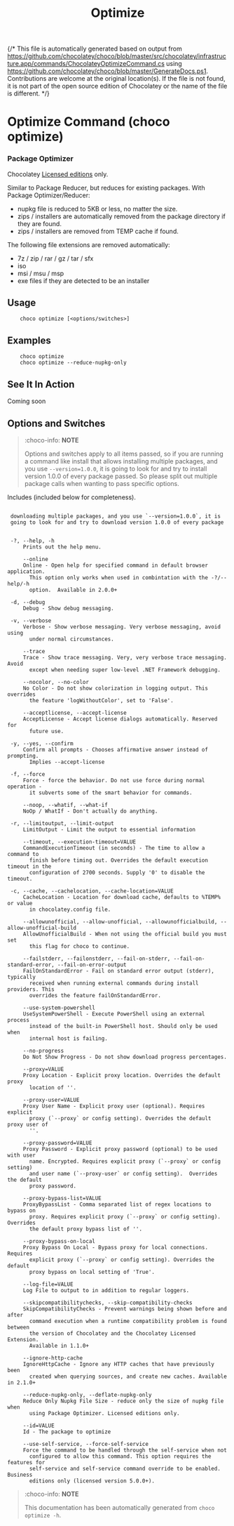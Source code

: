 ﻿---
order: 90
xref: choco-command-optimize
title: Optimize
description: Optimize Command (choco optimize)
---

{/* This file is automatically generated based on output from https://github.com/chocolatey/choco/blob/master/src/chocolatey/infrastructure.app/commands/ChocolateyOptimizeCommand.cs using https://github.com/chocolatey/choco/blob/master/GenerateDocs.ps1. Contributions are welcome at the original location(s). If the file is not found, it is not part of the open source edition of Chocolatey or the name of the file is different. */}

# Optimize Command (choco optimize)

### Package Optimizer

Chocolatey [Licensed editions](https://chocolatey.org/compare) only.

Similar to Package Reducer, but reduces for existing packages.
With Package Optimizer/Reducer:

* nupkg file is reduced to 5KB or less, no matter the size.
* zips / installers are automatically removed from the package directory if they are found.
* zips / installers are removed from TEMP cache if found.

The following file extensions are removed automatically:

* 7z / zip / rar / gz / tar / sfx
* iso
* msi / msu / msp
* exe files if they are detected to be an installer



## Usage

~~~
    choco optimize [<options/switches>]
~~~


## Examples

~~~
    choco optimize
    choco optimize --reduce-nupkg-only
~~~



## See It In Action

Coming soon

## Options and Switches

> :choco-info: **NOTE**
>
> Options and switches apply to all items passed, so if you are
 running a command like install that allows installing multiple
 packages, and you use `--version=1.0.0`, it is going to look for and
 try to install version 1.0.0 of every package passed. So please split
 out multiple package calls when wanting to pass specific options.

Includes <Xref title="default options/switches" value="choco-commands" anchor="default-options-and-switches" /> (included below for completeness).

~~~

 downloading multiple packages, and you use `--version=1.0.0`, it is
 going to look for and try to download version 1.0.0 of every package


 -?, --help, -h
     Prints out the help menu.

     --online
     Online - Open help for specified command in default browser application.
       This option only works when used in combintation with the -?/--help/-h
       option.  Available in 2.0.0+

 -d, --debug
     Debug - Show debug messaging.

 -v, --verbose
     Verbose - Show verbose messaging. Very verbose messaging, avoid using
       under normal circumstances.

     --trace
     Trace - Show trace messaging. Very, very verbose trace messaging. Avoid
       except when needing super low-level .NET Framework debugging.

     --nocolor, --no-color
     No Color - Do not show colorization in logging output. This overrides
       the feature 'logWithoutColor', set to 'False'.

     --acceptlicense, --accept-license
     AcceptLicense - Accept license dialogs automatically. Reserved for
       future use.

 -y, --yes, --confirm
     Confirm all prompts - Chooses affirmative answer instead of prompting.
       Implies --accept-license

 -f, --force
     Force - force the behavior. Do not use force during normal operation -
       it subverts some of the smart behavior for commands.

     --noop, --whatif, --what-if
     NoOp / WhatIf - Don't actually do anything.

 -r, --limitoutput, --limit-output
     LimitOutput - Limit the output to essential information

     --timeout, --execution-timeout=VALUE
     CommandExecutionTimeout (in seconds) - The time to allow a command to
       finish before timing out. Overrides the default execution timeout in the
       configuration of 2700 seconds. Supply '0' to disable the timeout.

 -c, --cache, --cachelocation, --cache-location=VALUE
     CacheLocation - Location for download cache, defaults to %TEMP% or value
       in chocolatey.config file.

     --allowunofficial, --allow-unofficial, --allowunofficialbuild, --allow-unofficial-build
     AllowUnofficialBuild - When not using the official build you must set
       this flag for choco to continue.

     --failstderr, --failonstderr, --fail-on-stderr, --fail-on-standard-error, --fail-on-error-output
     FailOnStandardError - Fail on standard error output (stderr), typically
       received when running external commands during install providers. This
       overrides the feature failOnStandardError.

     --use-system-powershell
     UseSystemPowerShell - Execute PowerShell using an external process
       instead of the built-in PowerShell host. Should only be used when
       internal host is failing.

     --no-progress
     Do Not Show Progress - Do not show download progress percentages.

     --proxy=VALUE
     Proxy Location - Explicit proxy location. Overrides the default proxy
       location of ''.

     --proxy-user=VALUE
     Proxy User Name - Explicit proxy user (optional). Requires explicit
       proxy (`--proxy` or config setting). Overrides the default proxy user of
       ''.

     --proxy-password=VALUE
     Proxy Password - Explicit proxy password (optional) to be used with user
       name. Encrypted. Requires explicit proxy (`--proxy` or config setting)
       and user name (`--proxy-user` or config setting).  Overrides the default
       proxy password.

     --proxy-bypass-list=VALUE
     ProxyBypassList - Comma separated list of regex locations to bypass on
       proxy. Requires explicit proxy (`--proxy` or config setting). Overrides
       the default proxy bypass list of ''.

     --proxy-bypass-on-local
     Proxy Bypass On Local - Bypass proxy for local connections. Requires
       explicit proxy (`--proxy` or config setting). Overrides the default
       proxy bypass on local setting of 'True'.

     --log-file=VALUE
     Log File to output to in addition to regular loggers.

     --skipcompatibilitychecks, --skip-compatibility-checks
     SkipCompatibilityChecks - Prevent warnings being shown before and after
       command execution when a runtime compatibility problem is found between
       the version of Chocolatey and the Chocolatey Licensed Extension.
       Available in 1.1.0+

     --ignore-http-cache
     IgnoreHttpCache - Ignore any HTTP caches that have previously been
       created when querying sources, and create new caches. Available in 2.1.0+

     --reduce-nupkg-only, --deflate-nupkg-only
     Reduce Only Nupkg File Size - reduce only the size of nupkg file when
       using Package Optimizer. Licensed editions only.

     --id=VALUE
     Id - The package to optimize

     --use-self-service, --force-self-service
     Force the command to be handled through the self-service when not
       configured to allow this command. This option requires the features for
       self-service and self-service command override to be enabled. Business
       editions only (licensed version 5.0.0+).

~~~

<Xref title='Command Reference' value='choco-commands' classes='mb-3 d-block' />


> :choco-info: **NOTE**
>
> This documentation has been automatically generated from `choco optimize -h`.
